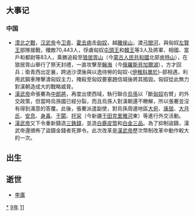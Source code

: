{{yearTOC|-119|西汉'''[[元狩|元狩]]四年'''}}

== 大事记 ==
===中国===
*[[漠北之戰|漠北之戰]]，[[汉武帝|汉武帝]]令[[卫青|卫青]]、[[霍去病|霍去病]]击[[匈奴|匈奴]]，越[[離侯山|離侯山]]，渡[[弓閭河|弓閭河]]，與匈奴[[左賢王|左賢王]]部隊接戰，殲敵70,443人，俘虜匈奴[[屯頭王|屯頭王]]和[[韓王|韓王]]等3人及將軍、相國、當戶和都尉等83人，乘勝追殺至[[狼居胥山|狼居胥山]]（今[[蒙古人民共和國|蒙古人民共和國]]北部[[肯特山|肯特山]]），在狼居胥山舉行了祭天封禮，一直攻擊至[[翰海|翰海]]（今[[俄羅斯|俄羅斯]][[貝加爾湖|貝加爾湖]]），方才回兵；衛青西出定襄，跨過沙漠後與以逸待勞的匈奴-{[[伊稚斜單於|伊稚斜單於]]}-部相遇，利用武鋼車陣擊潰匈奴主力，掩殺至匈奴要塞趙信城後將其搗毀。匈奴從此無力對漢朝造成大的戰略威脅。
*[[漢武帝|漢武帝]]命張騫為[[中郎將|中郎將]]，再度出使西域，執行聯合[[烏孫|烏孫]]以「斷[[匈奴|匈奴]]右臂」的外交政策，但當時烏孫國已經分裂，而且烏孫人對漢朝還不瞭解，所以張騫並沒有得到滿意的答覆。此後，張騫派遣副使，對烏孫周邊地區[[大宛|大宛]]、[[康居|康居]]、[[大月氏|大月氏]]、[[安息_(國家)|安息]]、[[身毒|身毒]]、[[于闐|于闐]]、[[扞罙|扞罙]]（今新疆[[于田|于田]][[克里雅河|克里雅河]]東）等進行外交活動。
*[[漢武帝|漢武帝]]又下令重新鑄造[[三銖錢|三銖錢]]，並造[[白鹿皮幣|白鹿皮幣]]和[[白金三品|白金三品]]。為了抑制盜鑄，漢武帝還頒佈了盜鑄金錢者死罪令。此次改革是[[漢武帝|漢武帝]]歷次幣制改革中動作較大的一次。

== 出生 ==

== 逝世 ==
{{Wikisource year mention}}
*[[李廣|李廣]]

[[Category:前119年|*]]
[[Category:前110年代|9年]]
[[Category:前2世纪各年|11]]